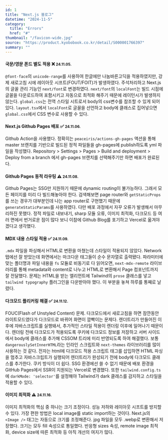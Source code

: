 ```yaml
---
id: 1
title: "Next.js 블로그"
datetime: "2024-11-5"
category:
  title: "Errors"
  href: "#"
thumbnail: "/favicon-wide.jpg"
source: "https://product.kyobobook.co.kr/detail/S000001766397"
summary: ""
---
```


#### 국문/영문 폰드 별도 적용 ❌ <small className="text-gray-500">24.11.05.</small>
`@font-face`의 `unicode-range`를 사용하여 한글에만 나눔바른고딕을 적용하였지만, 강제 새로고침 시에 레이아웃 시프트(FOUT/FOIT)가 발생하였다. 주석처리하고 Next.js의 글꼴 관리 기능인 `next/font`로 변경하였다. `next/font`의 `localFont`는 빌드 시점에 글꼴을 다운로드하여 포함시키고 자동으로 최적화 해주기 때문에 레이턴시가 발생하지 않는다. `global.css`는 전역 스타일 시트로서 body의 css변수를 참조할 수 있게 되어있다. `layout.tsx`에서 `localFont`로 글꼴을 선언하고 body에 클래스로 집어넣으면 `global.css`에서 CSS 변수로 사용할 수 있다.
<br/>

#### Next.js Github Pages 배포 ✅ <small className="text-gray-500">24.11.06.</small>
Github Action을 사용했다. 정확히는 `peaceiris/actions-gh-pages` 액션을 통해 master 브랜치를 기반으로 빌드된 정적 파일들을 gh-pages에 publish하도록 yml 파일을 작성했다. Repository > Settings > Pages > Build and deployment > Deploy from a branch 에서 gh-pages 브랜치를 선택해주기만 하면 배포가 완료된다.
<br/>

#### Github Pages 동적 라우팅 ⚠️ <small className="text-gray-500">24.11.08.</small>
Github Pages는 SSG만 지원하기 때문에 dynamic routing이 불가능하다. 그래서 모든 페이지를 미리 다 빌드해놓아야 한다. 검색해보면 page router와 `getStaticProps`를 쓰는 경우가 대부분인데 나는 app router로 구현했기 때문에 `generateStaticParams`를 사용하였다. 다만 배포 과정에서 자꾸 오류가 발생해서 마무리하진 못했다. 정적 파일로 내보내기, sharp 모듈 오류, 이미지 최적화, 다크모드 등 여러 면에서 번거로운 점이 많다 보니 이참에 Github Blog를 포기하고 Vercel로 옮겨야겠다고 생각했다.
<br/>

#### MDX 내용 스타일 적용 ✅ <small className="text-gray-500">24.11.09.</small>
`.mdx` 파일을 파싱해서 HTML로 변환을 마쳤는데 스타일이 적용되지 않았다. Network 탭에선 잘 받았는데 화면에서는 마크다운 태그들이 순수 문자열로 출력됐다. 파라미터에 맞는 폴더명과 파일 내용을 `fs` 모듈로 비동기로 다 읽어오면, `next-mdx-remote` 라이브러리를 통해 metadata와 content로 나누고 HTML로 변환해서 Page 컴포넌트까지 잘 전달했다. 문제는 HTML을 받는 엘리먼트에 Tailwind의 `prose` 클래스를 넣고 `tailwind typography` 플러그인을 다운받아야 했다. 이 부분을 놓쳐 하루를 통째로 날렸다.
<br/>

#### 다크모드 플리커링 해결 ✅ <small className="text-gray-500">24.11.12.</small>
FOUC(Flash of Unstyled Content) 문제. 다크모드에서 새로고침을 하면 잠깐동안 라이트모드였다가 다크모드로 바뀌어 화면이 깜빡이는 문제다. 렌더트리가 만들어진 이후에 자바스크립트를 실행돼서, 추가적인 스타일 적용이 렌더링 이후에 일어나기 때문이다. 렌더링 전에 다크모드가 적용되도록 쿠키에 다크모드 정보를 저장하고 서버 사이드에서 body에 클래스를 추가해 CSSOM 트리에 미리 반영되도록 하여 해결했다. 보통 `dangerouslySetInnerHTML`라는 인라인 스크립트와 `next-themes` 라이브러리를 많이 사용하는 것 같다. 전자는 html에 다크모드 적용 스크립트 태그를 삽입하면 HTML 파싱을 멈추고 자바스크립트가 실행되어 렌더트리가 완성되기 전에 body에 다크모드 클래스를 추가한다. 쿠키 방식이 더 쉽다. SSG 환경에선 쓸 수 없기 때문에 배포 환경을 GitHub Pages에서 SSR이 지원되는 Vercel로 변경했다. 또한 `tailwind.config.ts`에 `darkMode: 'selector'`를 설정해야 Tailwind가 dark 클래스를 감지하고 스타일을 적용할 수 있다.
<br/>

#### 이미지 최적화 ⚠️ <small className="text-gray-500">24.11.16.</small>
이미지 최적화의 핵심 중 하나는 크기 조정이다. 성능 저하와 레이아웃 시프트를 방지할 수 있다. 가장 편한 방법은 local image를 static import하는 것이다. Next.js의 `<Image />` 태그는 자동으로 크기를 조정해준다. jpg 파일을 모두 .webp로 변환해서 저장했다. 크기는 모두 fill 속성으로 통일했다. 반응형 sizes 속성, remote image 최적화, device size에 따른 최적화 등 아직 개선의 여지가 많다.